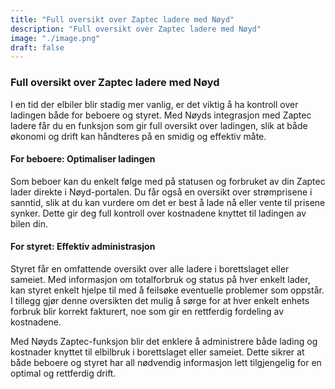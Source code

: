 ```yaml
---
title: "Full oversikt over Zaptec ladere med Nøyd"
description: "Full oversikt over Zaptec ladere med Nøyd"
image: "./image.png"
draft: false
---
```


### Full oversikt over Zaptec ladere med Nøyd

I en tid der elbiler blir stadig mer vanlig, er det viktig å ha kontroll over ladingen både for beboere og styret. Med Nøyds integrasjon med Zaptec ladere får du en funksjon som gir full oversikt over ladingen, slik at både økonomi og drift kan håndteres på en smidig og effektiv måte.

#### For beboere: Optimaliser ladingen

Som beboer kan du enkelt følge med på statusen og forbruket av din Zaptec lader direkte i Nøyd-portalen. Du får også en oversikt over strømprisene i sanntid, slik at du kan vurdere om det er best å lade nå eller vente til prisene synker. Dette gir deg full kontroll over kostnadene knyttet til ladingen av bilen din.

#### For styret: Effektiv administrasjon

Styret får en omfattende oversikt over alle ladere i borettslaget eller sameiet. Med informasjon om totalforbruk og status på hver enkelt lader, kan styret enkelt hjelpe til med å feilsøke eventuelle problemer som oppstår. I tillegg gjør denne oversikten det mulig å sørge for at hver enkelt enhets forbruk blir korrekt fakturert, noe som gir en rettferdig fordeling av kostnadene.

Med Nøyds Zaptec-funksjon blir det enklere å administrere både lading og kostnader knyttet til elbilbruk i borettslaget eller sameiet. Dette sikrer at både beboere og styret har all nødvendig informasjon lett tilgjengelig for en optimal og rettferdig drift.
